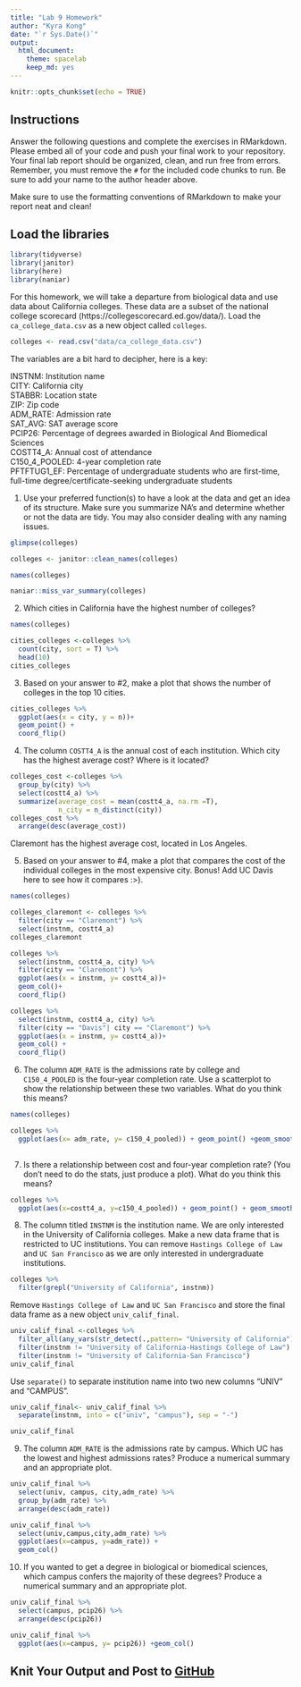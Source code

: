 ```yaml
---
title: "Lab 9 Homework"
author: "Kyra Kong"
date: "`r Sys.Date()`"
output:
  html_document: 
    theme: spacelab
    keep_md: yes
---
```


```r
knitr::opts_chunk$set(echo = TRUE)
```

## Instructions
Answer the following questions and complete the exercises in RMarkdown. Please embed all of your code and push your final work to your repository. Your final lab report should be organized, clean, and run free from errors. Remember, you must remove the `#` for the included code chunks to run. Be sure to add your name to the author header above.  

Make sure to use the formatting conventions of RMarkdown to make your report neat and clean!  

## Load the libraries
```r
library(tidyverse)
library(janitor)
library(here)
library(naniar)
``` 

For this homework, we will take a departure from biological data and use data about California colleges. These data are a subset of the national college scorecard (https://collegescorecard.ed.gov/data/). Load the `ca_college_data.csv` as a new object called `colleges`.
```r
colleges <- read.csv("data/ca_college_data.csv")
```

The variables are a bit hard to decipher, here is a key:  

INSTNM: Institution name  
CITY: California city  
STABBR: Location state  
ZIP: Zip code  
ADM_RATE: Admission rate  
SAT_AVG: SAT average score  
PCIP26: Percentage of degrees awarded in Biological And Biomedical Sciences  
COSTT4_A: Annual cost of attendance  
C150_4_POOLED: 4-year completion rate  
PFTFTUG1_EF: Percentage of undergraduate students who are first-time, full-time degree/certificate-seeking undergraduate students  

1. Use your preferred function(s) to have a look at the data and get an idea of its structure. Make sure you summarize NA's and determine whether or not the data are tidy. You may also consider dealing with any naming issues.
```r
glimpse(colleges)
```

```r
colleges <- janitor::clean_names(colleges)
```

```r
names(colleges)
```
```r
naniar::miss_var_summary(colleges)
```

2. Which cities in California have the highest number of colleges?
```r
names(colleges)
```

```r
cities_colleges <-colleges %>% 
  count(city, sort = T) %>% 
  head(10)
cities_colleges
```

3. Based on your answer to #2, make a plot that shows the number of colleges in the top 10 cities.
```r
cities_colleges %>% 
  ggplot(aes(x = city, y = n))+
  geom_point() +
  coord_flip()
```

4. The column `COSTT4_A` is the annual cost of each institution. Which city has the highest average cost? Where is it located?
```r
colleges_cost <-colleges %>% 
  group_by(city) %>% 
  select(costt4_a) %>%
  summarize(average_cost = mean(costt4_a, na.rm =T),
            n_city = n_distinct(city))
colleges_cost %>% 
  arrange(desc(average_cost))


```
Claremont has the highest average cost, located in Los Angeles.

5. Based on your answer to #4, make a plot that compares the cost of the individual colleges in the most expensive city. Bonus! Add UC Davis here to see how it compares :>).
```r
names(colleges)
```

```r
colleges_claremont <- colleges %>% 
  filter(city == "Claremont") %>% 
  select(instnm, costt4_a)
colleges_claremont
```
```r
colleges %>% 
  select(instnm, costt4_a, city) %>% 
  filter(city == "Claremont") %>%
  ggplot(aes(x = instnm, y= costt4_a))+ 
  geom_col()+
  coord_flip()
```

```r
colleges %>% 
  select(instnm, costt4_a, city) %>% 
  filter(city == "Davis"| city == "Claremont") %>%
  ggplot(aes(x = instnm, y= costt4_a))+ 
  geom_col() +
  coord_flip()
```



6. The column `ADM_RATE` is the admissions rate by college and `C150_4_POOLED` is the four-year completion rate. Use a scatterplot to show the relationship between these two variables. What do you think this means?
```r
names(colleges)
```

```r
colleges %>% 
  ggplot(aes(x= adm_rate, y= c150_4_pooled)) + geom_point() +geom_smooth(method=lm, se= T)
  
```

7. Is there a relationship between cost and four-year completion rate? (You don't need to do the stats, just produce a plot). What do you think this means?
```r
colleges %>% 
  ggplot(aes(x=costt4_a, y=c150_4_pooled)) + geom_point() + geom_smooth(method =lm, se =T)
```

8. The column titled `INSTNM` is the institution name. We are only interested in the University of California colleges. Make a new data frame that is restricted to UC institutions. You can remove `Hastings College of Law` and `UC San Francisco` as we are only interested in undergraduate institutions.
```r
colleges %>% 
  filter(grepl("University of California", instnm))
```

Remove `Hastings College of Law` and `UC San Francisco` and store the final data frame as a new object `univ_calif_final`.
```r
univ_calif_final <-colleges %>% 
  filter_all(any_vars(str_detect(.,pattern= "University of California"))) %>% 
  filter(instnm != "University of California-Hastings College of Law") %>% 
  filter(instnm != "University of California-San Francisco")
univ_calif_final
```

Use `separate()` to separate institution name into two new columns "UNIV" and "CAMPUS".
```r
univ_calif_final<- univ_calif_final %>% 
  separate(instnm, into = c("univ", "campus"), sep = "-")
```
```r
univ_calif_final
```

9. The column `ADM_RATE` is the admissions rate by campus. Which UC has the lowest and highest admissions rates? Produce a numerical summary and an appropriate plot.
```r
univ_calif_final %>% 
  select(univ, campus, city,adm_rate) %>% 
  group_by(adm_rate) %>% 
  arrange(desc(adm_rate))
```

```r
univ_calif_final %>% 
  select(univ,campus,city,adm_rate) %>% 
  ggplot(aes(x=campus, y=adm_rate)) +
  geom_col()
```

10. If you wanted to get a degree in biological or biomedical sciences, which campus confers the majority of these degrees? Produce a numerical summary and an appropriate plot.
```r
univ_calif_final %>% 
  select(campus, pcip26) %>% 
  arrange(desc(pcip26))
```

```r
univ_calif_final %>% 
  ggplot(aes(x=campus, y= pcip26)) +geom_col()
```

## Knit Your Output and Post to [GitHub](https://github.com/FRS417-DataScienceBiologists)